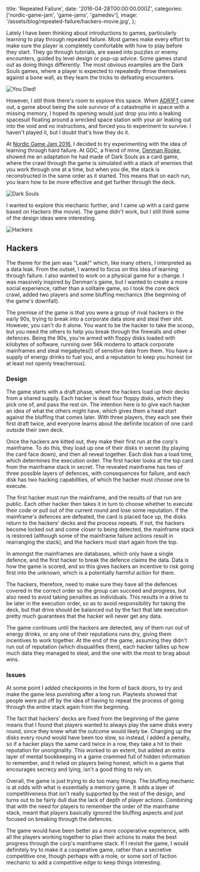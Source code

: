   title: 'Repeated Failure',
  date: '2016-04-28T00:00:00.000Z',
  categories: ['nordic-game-jam', 'game-jams', 'gamedev'],
  image: '/assets/blog/repeated-failure/hackers-movie.jpg',
};

Lately I have been thinking about introductions to games, particularly learning
to play through repeated failure. Most games make every effort to make sure the
player is completely comfortable with how to play before they start. They go
through tutorials, are eased into puzzles or enemy encounters, guided by level
design or pop-up advice. Some games stand out as doing things differently. The
most obvious examples are the Dark Souls games, where a player is expected to
repeatedly throw themselves against a bone wall, as they learn the tricks to
defeating encounters.

![You Died!](/assets/blog/repeated-failure/dark-souls-you-died.jpg)

However, I still think there's room to explore this space. When
[ADR1FT](http://www.adr1ft.com/) came out, a game about being the sole survivor
of a catastrophe in space with a missing memory, I hoped its opening would just
drop you into a leaking spacesuit floating around a wrecked space station with
your air leaking out into the void and no instructions, and forced you to
experiment to survive. I haven't played it, but I doubt that's how they do it.

At [Nordic Game Jam 2016](https://nordicgamejam.org/), I decided to try
experimenting with the idea of learning through hard failure. At GDC, a friend
of mine, [Denman Rooke](http://denmanrooke.com/), showed me an adaptation he had
made of Dark Souls as a card game, where the crawl through the game is simulated
with a stack of enemies that you work through one at a time, but when you die,
the stack is reconstructed in the same order as it started. This means that on
each run, you learn how to be more effective and get further through the deck.

![Dark Souls](/assets/blog/repeated-failure/denman-dark-souls.jpg)

I wanted to explore this mechanic further, and I came up with a card game based
on Hackers (the movie). The game didn't work, but I still think some of the
design ideas were interesting.

![Hackers](/assets/blog/repeated-failure/hackers-movie.jpg)

## Hackers

The theme for the jam was "Leak!" which, like many others, I interpreted as a
data leak. From the outset, I wanted to focus on this idea of learning through
failure. I also wanted to work on a physical game for a change. I was massively
inspired by Denman's game, but I wanted to create a more social experience,
rather than a solitaire game, so I took the core deck crawl, added two players
and some bluffing mechanics (the beginning of the game's downfall).

The premise of the game is that you were a group of rival hackers in the early
90s, trying to break into a corporate data store and steal their shit. However,
you can't do it alone. You want to be the hacker to take the scoop, but you need
the others to help you break through the firewalls and other defences. Being the
90s, you're armed with floppy disks loaded with kilobytes of software, running
over 56k modems to attack corporate mainframes and steal megabytes(!) of
sensitive data from them. You have a supply of energy drinks to fuel you, and a
reputation to keep you honest (or at least not openly treacherous).

### Design

The game starts with a draft phase, where the hackers load up their decks from a
shared supply. Each hacker is dealt four floppy disks, which they pick one of,
and pass the rest on. The intention here is to give each hacker an idea of what
the others might have, which gives them a head start against the bluffing that
comes later. With three players, they each see their first draft twice, and
everyone learns about the definite location of one card outside their own deck.

Once the hackers are kitted out, they make their first run at the corp's
mainframe. To do this, they load up one of their disks in secret (by playing the
card face down), and then all reveal together. Each disk has a load time, which
determines the execution order. The first hacker looks at the top card from the
mainframe stack in secret. The revealed mainframe has two of three possible
layers of defences, with consequences for failure, and each disk has two hacking
capabilities, of which the hacker must choose one to execute.

The first hacker must run the mainframe, and the results of that run are public.
Each other hacker then takes it in turn to choose whether to execute their code
or pull out of the current round and lose some reputation. If the mainframe's
defences are defeated, the card is placed face up, the disks return to the
hackers' decks and the process repeats. If not, the hackers become locked out
and come closer to being detected, the mainframe stack is restored (although
some of the mainframe failure actions result in rearranging the stack), and the
hackers must start again from the top.

In amongst the mainframes are databases, which only have a single defence, and
the first hacker to break the defence claims the data. Data is how the game is
scored, and so this gives hackers an incentive to risk going first into the
unknown, which is a potentially harmful action for them.

The hackers, therefore, need to make sure they have all the defences covered in
the correct order so the group can succeed and progress, but also need to avoid
taking penalties as individuals. This results in a drive to be later in the
execution order, so as to avoid responsibility for taking the deck, but that
drive should be balanced out by the fact that late execution pretty much
guarantees that the hacker will never get any data.

The game continues until the hackers are detected, any of them run out of energy
drinks, or any one of their reputations runs dry, giving them incentives to work
together. At the end of the game, assuming they didn't run out of reputation
(which disqualifies them), each hacker tallies up how much data they managed to
steal, and the one with the most to brag about wins.

### Issues

At some point I added checkpoints in the form of back doors, to try and make the
game less punishing after a long run. Playtests showed that people were put off
by the idea of having to repeat the process of going through the entire stack
again from the beginning.

The fact that hackers' decks are fixed from the beginning of the game means that
I found that players wanted to always play the same disks every round, since
they knew what the outcome would likely be. Changing up the disks every round
would have been too slow, so instead, I added a penalty, so if a hacker plays
the same card twice in a row, they take a hit to their reputation for
unoriginality. This worked to an extent, but added an extra layer of mental
bookkeeping in a game crammed full of hidden information to remember, and it
relied on players being honest, which in a game that encourages secrecy and
lying, isn't a good thing to rely on.

Overall, the game is just trying to do too many things. The bluffing mechanic is
at odds with what is essentially a memory game. It adds a layer of
competitiveness that isn't really supported by the rest of the design, and turns
out to be fairly dull due the lack of depth of player actions. Combining that
with the need for players to remember the order of the mainframe stack, meant
that players basically ignored the bluffing aspects and just focused on breaking
through the defences.

The game would have been better as a more cooperative experience, with all the
players working together to plan their actions to make the best progress through
the corp's mainframe stack. If I revisit the game, I would definitely try to
make it a cooperative game, rather than a secretive competitive one, though
perhaps with a mole, or some sort of faction mechanic to add a competitive edge
to keep things interesting.
